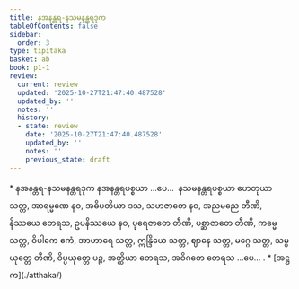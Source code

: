 ```yaml
---
title: နအနန္တရ-နသမနန္တရဒုက
tableOfContents: false
sidebar:
  order: 3
type: tipitaka
basket: ab
book: p1-1
review:
  current: review
  updated: '2025-10-27T21:47:40.487528'
  updated_by: ''
  notes: ''
  history:
  - state: review
    date: '2025-10-27T21:47:40.487528'
    updated_by: ''
    notes: ''
    previous_state: draft
---
```



<ReviewStatus review={frontmatter.review} showDetails={true} />

<HypothesisAnnotation frontmatter={frontmatter} />

<DynamicBreadcrumb />

<Paragraph type="center" book="p1-1">
* နအနန္တရ-နသမနန္တရဒုက
</Paragraph>

<Division number="498" book="p1-1" e="ch" v="36" p="180">

<Paragraph number="1715" book="p1-1">
နအနန္တရပစ္စယာ …ပေ…  နသမနန္တရပစ္စယာ ဟေတုယာ သတ္တ, အာရမ္မဏေ နဝ, အဓိပတိယာ ဒသ, သဟဇာတေ နဝ, အညမညေ တီဏိ, နိဿယေ တေရသ, ဥပနိဿယေ နဝ, ပုရေဇာတေ တီဏိ, ပစ္ဆာဇာတေ တီဏိ, ကမ္မေ သတ္တ, ဝိပါကေ ဧကံ, အာဟာရေ သတ္တ, ဣန္ဒြိယေ သတ္တ, ဈာနေ သတ္တ, မဂ္ဂေ သတ္တ, သမ္ပယုတ္တေ တီဏိ, ဝိပ္ပယုတ္တေ ပဉ္စ, အတ္ထိယာ တေရသ, အဝိဂတေ တေရသ …ပေ… .

</Paragraph>
</Division>

<TableOfContents book="p1-1">
* [အဋ္ဌက](./atthaka/)
</TableOfContents>